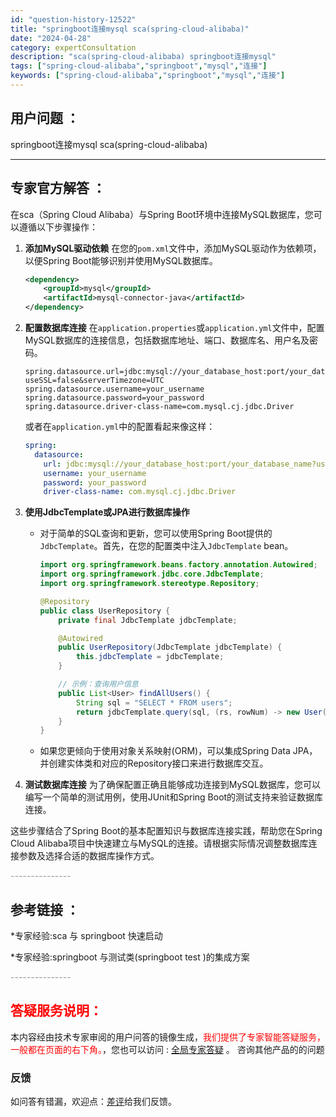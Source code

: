 ```yaml
---
id: "question-history-12522"
title: "springboot连接mysql sca(spring-cloud-alibaba)"
date: "2024-04-28"
category: expertConsultation
description: "sca(spring-cloud-alibaba) springboot连接mysql"
tags: ["spring-cloud-alibaba","springboot","mysql","连接"]
keywords: ["spring-cloud-alibaba","springboot","mysql","连接"]
---
```


## 用户问题 ： 
 springboot连接mysql sca(spring-cloud-alibaba) 

---------------
## 专家官方解答 ：

在sca（Spring Cloud Alibaba）与Spring Boot环境中连接MySQL数据库，您可以遵循以下步骤操作：

1. **添加MySQL驱动依赖**
   在您的`pom.xml`文件中，添加MySQL驱动作为依赖项，以便Spring Boot能够识别并使用MySQL数据库。
   ```xml
   <dependency>
       <groupId>mysql</groupId>
       <artifactId>mysql-connector-java</artifactId>
   </dependency>
   ```

2. **配置数据库连接**
   在`application.properties`或`application.yml`文件中，配置MySQL数据库的连接信息，包括数据库地址、端口、数据库名、用户名及密码。
   ```properties
   spring.datasource.url=jdbc:mysql://your_database_host:port/your_database_name?useSSL=false&serverTimezone=UTC
   spring.datasource.username=your_username
   spring.datasource.password=your_password
   spring.datasource.driver-class-name=com.mysql.cj.jdbc.Driver
   ```

   或者在`application.yml`中的配置看起来像这样：
   ```yaml
   spring:
     datasource:
       url: jdbc:mysql://your_database_host:port/your_database_name?useSSL=false&serverTimezone=UTC
       username: your_username
       password: your_password
       driver-class-name: com.mysql.cj.jdbc.Driver
   ```

3. **使用JdbcTemplate或JPA进行数据库操作**
   - 对于简单的SQL查询和更新，您可以使用Spring Boot提供的`JdbcTemplate`。首先，在您的配置类中注入`JdbcTemplate` bean。
     ```java
     import org.springframework.beans.factory.annotation.Autowired;
     import org.springframework.jdbc.core.JdbcTemplate;
     import org.springframework.stereotype.Repository;

     @Repository
     public class UserRepository {
         private final JdbcTemplate jdbcTemplate;

         @Autowired
         public UserRepository(JdbcTemplate jdbcTemplate) {
             this.jdbcTemplate = jdbcTemplate;
         }

         // 示例：查询用户信息
         public List<User> findAllUsers() {
             String sql = "SELECT * FROM users";
             return jdbcTemplate.query(sql, (rs, rowNum) -> new User(rs.getInt("id"), rs.getString("name")));
         }
     }
     ```
   - 如果您更倾向于使用对象关系映射(ORM)，可以集成Spring Data JPA，并创建实体类和对应的Repository接口来进行数据库交互。

4. **测试数据库连接**
   为了确保配置正确且能够成功连接到MySQL数据库，您可以编写一个简单的测试用例，使用JUnit和Spring Boot的测试支持来验证数据库连接。
   
这些步骤结合了Spring Boot的基本配置知识与数据库连接实践，帮助您在Spring Cloud Alibaba项目中快速建立与MySQL的连接。请根据实际情况调整数据库连接参数及选择合适的数据库操作方式。


<font color="#949494">---------------</font> 


## 参考链接 ：

*专家经验:sca 与 springboot 快速启动 
 
 *专家经验:springboot 与测试类(springboot test )的集成方案 


 <font color="#949494">---------------</font> 
 


## <font color="#FF0000">答疑服务说明：</font> 

本内容经由技术专家审阅的用户问答的镜像生成，<font color="#FF0000">我们提供了专家智能答疑服务，一般都在页面的右下角。</font>，您也可以访问 : [全局专家答疑](https://opensource.alibaba.com/chatBot) 。 咨询其他产品的的问题

### 反馈
如问答有错漏，欢迎点：[差评](https://ai.nacos.io/user/feedbackByEnhancerGradePOJOID?enhancerGradePOJOId=12615)给我们反馈。
